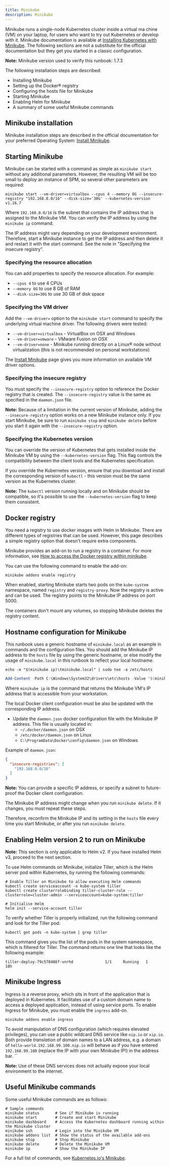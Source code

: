 ```yaml
---
title: Minikube
description: Minikube
---
```


Minikube runs a single-node Kubernetes cluster inside a virtual ma
chine (VM) on your laptop, for users who want to try out Kubernetes or develop with it.
Minikube documentation is available at [Installing Kubernetes with Minikube](https://kubernetes.io/docs/setup/minikube/).
The following sections are not a substitute for the official documentation but they get you started in a classic configuration.

<InlineNotification>

**Note:** Minikube version used to verify this runbook: 1.7.3

</InlineNotification>

The following installation steps are described:

* Installing Minikube
* Setting up the Docker® registry
* Configuring the hosts file for Minikube
* Starting Minikube
* Enabling Helm for Minikube
* A summary of some useful Minikube commands

## Minikube installation

Minikube installation steps are described in the official documentation for your preferred Operating System: [Install Minikube](https://kubernetes.io/docs/tasks/tools/install-minikube/).

## Starting Minikube

Minikube can be started with a command as simple as `minikube start` without any additional parameters. However, the resulting VM will be too small to deploy an instance of SPM, so several other parameters are required:

```shell
minikube start --vm-driver=virtualbox --cpus 4 --memory 8G --insecure-registry "192.168.0.0/16" --disk-size='30G' --kubernetes-version v1.16.7
```

Where `192.168.0.0/16` is the subnet that contains the IP address that is assigned to the Minikube VM. You can verify the IP address by using the `minikube ip` command.

The IP address might vary depending on your development environment. Therefore, start a Minikube instance to get the IP address and then delete it
and restart it with the start command. See the note in "Specifying the insecure registry".

### Specifying the resource allocation

You can add properties to specify the resource allocation. For example:

* `--cpus 4` to use 4 CPUs
* `--memory 8G` to use 8 GB of RAM
* `--disk-size=30G` to use 30 GB of disk space

### Specifying the VM driver

Add the `--vm-driver=` option to the `minikube start` command to specify the underlying virtual machine driver. The following drivers were tested:

* `--vm-driver=virtualbox` - VirtualBox on OSX and Windows
* `--vm-driver=vmware` - VMware Fusion on OSX
* `--vm-driver=none` - Minikube running directly on a Linux® node without virtualization (this is not recommended on personal workstations)

The [Install Minikube](https://kubernetes.io/docs/tasks/tools/install-minikube/) page gives you more information on available VM driver options.

### Specifying the insecure registry

You must specify the `--insecure-registry` option to reference the Docker registry that is created. The `--insecure-registry` value is the same as specified in the  `daemon.json` file.

<InlineNotification>

**Note:** Because of a limitation in the current version of Minikube, adding the `--insecure-registry` option works on a new Minikube instance only.
If you start Minikube, be sure to run `minikube stop` and `minikube delete` before you start it again with the `--insecure-registry` option.

</InlineNotification>

### Specifying the Kubernetes version

You can override the version of Kubernetes that gets installed inside the Minikube VM by using the `--kubernetes-version` flag. This flag controls the compatibility between the client tools and the Kubernetes specification.

If you override the Kubernetes version, ensure that you download and install the corresponding version of `kubectl` - this version must be the same version as the Kubernetes cluster.

<InlineNotification>

**Note:** The `kubectl` version running locally and on Minikube should be compatible, so it's possible to use the `--kubernetes-version` flag to keep them consistent.

</InlineNotification>

## Docker registry

You need a registry to use docker images with Helm in Minikube.
There are different types of registries that can be used. However, this page describes a simple registry option that doesn't require extra components.

Minikube provides an add-on to run a registry in a container. For more information, see [How to access the Docker registry within minikube](https://minikube.sigs.k8s.io/docs/tasks/docker_registry/).

You can use the following command to enable the add-on:

```shell
minikube addons enable registry
```

When enabled, starting Minikube starts two pods on the `kube-system` namespace, named `registry` and `registry-proxy`. Now the registry is active and can be used. The registry points to the Minikube IP address on port 5000.

The containers don't mount any volumes, so stopping Minikube deletes the registry content.

## Hostname configuration for Minikube

This runbook uses a generic hostname of `minikube.local` as an example in commands and the configuration files.
You should add the Minikube IP address to the `hosts` file by using the generic hostname, or else modify the usage of `minikube.local` in this runbook to reflect your local hostname.

<Tabs>

<Tab label="Mac/Linux">
<Row>
<Column>

```shell
echo -e "$(minikube ip)\tminikube.local" | sudo tee -a /etc/hosts
```

</Column>
</Row>
</Tab>

<Tab label="Windows">
<Row>
<Column>

```powershell
Add-Content -Path C:\Windows\System32\drivers\etc\hosts -Value "$(minikube ip)`tminikube.local" -Force
```

</Column>
</Row>
</Tab>

</Tabs>

Where `minikube ip` is the command that returns the Minikube VM's IP address that is accessible from your workstation.

The local Docker client configuration must be also be updated with the corresponding IP address.

* Update the `daemon.json` docker configuration file with the Minikube IP address. This file is usually located in:
  * `~/.docker/daemon.json` on OSX
  * `/etc/docker/daemon.json` on Linux
  * `C:\ProgramData\Docker\config\daemon.json` on Windows

Example of `daemon.json`:

```json
{
  "insecure-registries": [
    "192.168.0.0/16"
  ]
}
```

<InlineNotification>

**Note:** You can provide a specific IP address, or specify a subnet to future-proof the Docker client configuration.

</InlineNotification>

The Minikube IP address might change when you run `minikube delete`. If it changes, you must repeat these steps.

Therefore, reconfirm the Minikube IP and its setting in the `hosts` file every time you start Minikube, or after you run `minikube delete`.

## Enabling Helm version 2 to run on Minikube

<InlineNotification>

**Note:** This section is only applicable to Helm v2. If you have installed Helm v3, proceed to the next section.

</InlineNotification>

To use Helm commands on Minikube, initialize Tiller, which is the Helm server pod within Kubernetes, by running the following commands:

```shell
# Enable Tiller on Minikube to allow executing Helm commands
kubectl create serviceaccount -n kube-system tiller
kubectl create clusterrolebinding tiller-cluster-rule --clusterrole=cluster-admin --serviceaccount=kube-system:tiller

# Initialise Helm
helm init --service-account tiller
```

To verify whether Tiller is properly initialized, run the following command and look for the Tiller pod:

```shell
kubectl get pods -n kube-system | grep tiller
```

This command gives you the list of the pods in the system namespace, which is filtered for Tiller. The command returns one line that looks like the following example:

```shell
tiller-deploy-79c578486f-vnrhd              1/1     Running   1          18h
```

## Minikube Ingress

Ingress is a reverse proxy, which sits in front of the application that is deployed in Kubernetes. It facilitates use of a custom domain name to access a deployed application, instead of using service ports.
To enable Ingress for Minikube, you must enable the `ingress` add-on.

```shell
minikube addons enable ingress
```

To avoid manipulation of DNS configuration (which requires elevated privileges), you can use a public wildcard DNS service like `nip.io` or `xip.io`.
Both provide _translation_ of domain names to a LAN address, e.g. a domain of `hello-world.192.168.99.100.nip.io` will behave as if you have entered `192.168.99.100` (replace the IP with your own Minikube IP!) in the address bar.
``

<InlineNotification>

**Note:** Use of these DNS services does not actually expose your local environment to the internet.

</InlineNotification>

## Useful Minikube commands

Some useful Minikube commands are as follows:

```shell
# Sample commands
minikube status       # See if Minikube is running
minikube start        # Create and start Minikube
minikube dashboard    # Access the Kubernetes dashboard running within the Minikube cluster
minikube ssh          # Login into the Minikube VM
minikube addons list  # Show the status of the available add-ons
minikube stop         # Stop Minikube
minikube delete       # Delete the Minikube VM
minikube ip           # Show the Minikube IP
```

For a full list of commands, see [Kubernetes.io's Minikube](https://kubernetes.io/docs/setup/minikube/).
